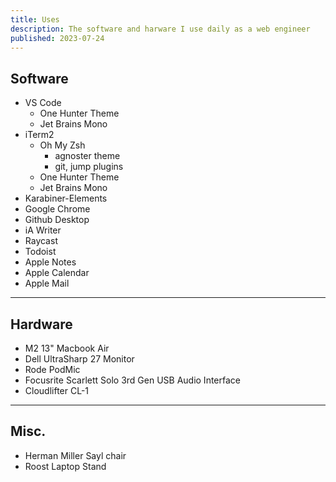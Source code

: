```yaml
---
title: Uses
description: The software and harware I use daily as a web engineer
published: 2023-07-24
---
```


## Software

- VS Code
  - One Hunter Theme
  - Jet Brains Mono
- iTerm2
  - Oh My Zsh
    - agnoster theme
    - git, jump plugins
  - One Hunter Theme
  - Jet Brains Mono
- Karabiner-Elements
- Google Chrome
- Github Desktop
- iA Writer
- Raycast
- Todoist
- Apple Notes
- Apple Calendar
- Apple Mail

---

## Hardware

- M2 13" Macbook Air
- Dell UltraSharp 27 Monitor
- Rode PodMic
- Focusrite Scarlett Solo 3rd Gen USB Audio Interface
- Cloudlifter CL-1

---

## Misc.

- Herman Miller Sayl chair
- Roost Laptop Stand
